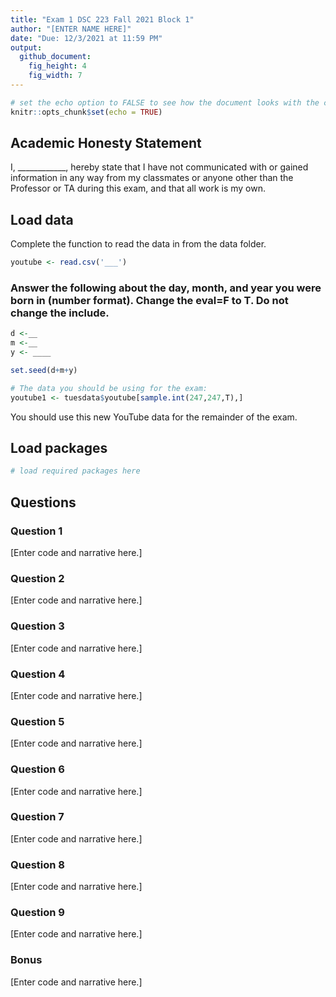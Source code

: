 ```yaml
---
title: "Exam 1 DSC 223 Fall 2021 Block 1"
author: "[ENTER NAME HERE]"
date: "Due: 12/3/2021 at 11:59 PM"
output: 
  github_document: 
    fig_height: 4
    fig_width: 7
---
```


```r
# set the echo option to FALSE to see how the document looks with the code suppressed
knitr::opts_chunk$set(echo = TRUE)
```

## Academic Honesty Statement

I, ____________, hereby state that I have not communicated with or gained information in any way from my classmates or anyone other than the Professor or TA during this exam, and that all work is my own.

## Load data
Complete the function to read the data in from the data folder.

```r
youtube <- read.csv('___')
```


### Answer the following about the day, month, and year you were born in (number format). Change the **eval=F** to T. Do not change the **include**.
```r
d <-__
m <-__
y <- ____

set.seed(d+m+y)

# The data you should be using for the exam:
youtube1 <- tuesdata$youtube[sample.int(247,247,T),]
```

You should use this new YouTube data for the remainder of the exam. 

## Load packages

```r
# load required packages here
```

## Questions 

### Question 1

[Enter code and narrative here.]

### Question 2

[Enter code and narrative here.]

### Question 3

[Enter code and narrative here.]

### Question 4

[Enter code and narrative here.]

### Question 5

[Enter code and narrative here.]

### Question 6

[Enter code and narrative here.]

### Question 7

[Enter code and narrative here.]

### Question 8

[Enter code and narrative here.]

### Question 9

[Enter code and narrative here.]

### Bonus

[Enter code and narrative here.]


